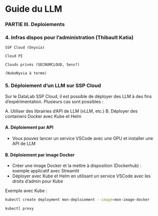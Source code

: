 # Guide du LLM

### PARTIE III. Deploiements

### 4. Infras dispos pour l’administration (Thibault Katia)

	SSP Cloud (Onyxia)
 
	Cloud PI
 
	Clouds privés (SECNUMCLOUD, Sens?)
 
	(NuboNyxia à terme)


### 5. Déploiement d'un LLM sur SSP Cloud

Sur le DataLab SSP Cloud, il est possible de déployer des LLM à des fins d'expérimentation. Plusieurs cas sont possibles :

A. Utiliser des librairies d'API de LLM (vLLM, etc.)
B. Déployer des containers Docker avec Kube et Helm

#### A. Déploiement par API

* Vous pouvez lancer un service VSCode avec une GPU et installer une API de LLM

#### B. Déploiement par image Docker

* Créer une image Docker et la mettre à disposition (Dockerhub) : exemple applicatif avec Streamlit
* Déployer avec Kube et Helm en utilisant un service VSCode avec les droits d'admin pour Kube


Exemple avec Kube :

```bash
kubectl create deployment mon-deploiement --image=mon-image-docker
```


```bash
kubectl proxy
```

